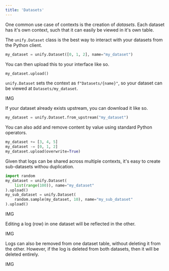 ```yaml
---
title: 'Datasets'
---
```


One common use case of contexts is the creation of *datasets*.
Each dataset has it's own context, such that it can easily be viewed in it's own table.

The `unify.Dataset` class is the best way to interact with your datasets from the Python client.

```python
my_dataset = unify.Dataset([0, 1, 2], name="my_dataset")
```

You can then upload this to your interface like so.

```python
my_dataset.upload()
```

`unify.Dataset` sets the context as `f"Datasets/{name}"`, so your dataset can be viewed at `Datasets/my_dataset`.

IMG

If your dataset already exists upstream, you can download it like so.

```python
my_dataset = unify.Dataset.from_upstream("my_dataset")
```

You can also add and remove content by value using standard Python operators.

```python
my_dataset += [3, 4, 5]
my_dataset -= [0, 1, 2]
my_dataset.upload(overwrite=True)
```

Given that logs can be shared across multiple contexts, it's easy to create sub-datasets withou duplication.

```python
import random
my_dataset = unify.Dataset(
    list(range(100)), name="my_dataset"
).upload()
my_sub_dataset = unify.Dataset(
    random.sample(my_dataset, 10), name="my_sub_dataset"
).upload()
```

IMG

Editing a log (row) in one dataset will be reflected in the other.

IMG

Logs can also be removed from one dataset table, without deleting it from the other.
However, if the log is deleted from both datasets, then it will be deleted entirely.

IMG